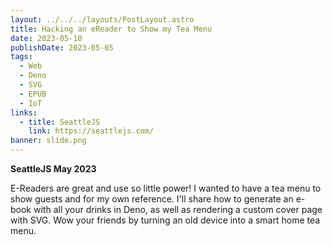 ```yaml
---
layout: ../../../layouts/PostLayout.astro
title: Hacking an eReader to Show my Tea Menu
date: 2023-05-10
publishDate: 2023-05-05
tags:
  - Web
  - Deno
  - SVG
  - EPUB
  - IoT
links:
  - title: SeattleJS
    link: https://seattlejs.com/
banner: slide.png
---
```



**SeattleJS May 2023**

E-Readers are great and use so little power! I wanted to have a tea menu to show guests and for my own reference. I'll share how to generate an e-book with all your drinks in Deno, as well as rendering a custom cover page with SVG. Wow your friends by turning an old device into a smart home tea menu.
